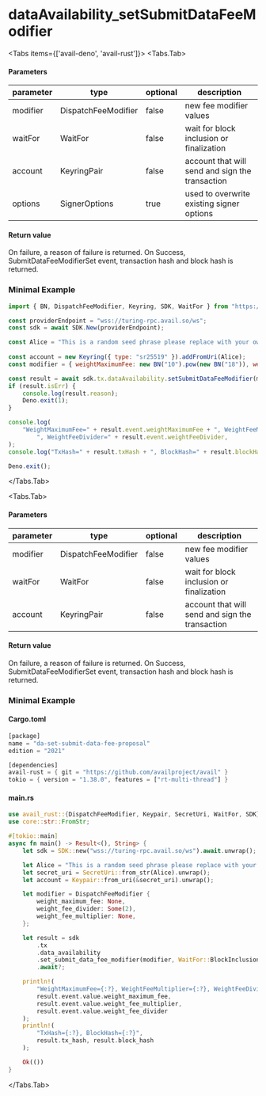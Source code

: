 
# dataAvailability_setSubmitDataFeeModifier

<Tabs items={['avail-deno', 'avail-rust']}>
<Tabs.Tab>

#### Parameters

| parameter | type                | optional | description                                     |
| --------- | ------------------- | -------- | ----------------------------------------------- |
| modifier  | DispatchFeeModifier | false    | new fee modifier values                         |
| waitFor   | WaitFor             | false    | wait for block inclusion or finalization        |
| account   | KeyringPair         | false    | account that will send and sign the transaction |
| options   | SignerOptions       | true     | used to overwrite existing signer options       |

#### Return value

On failure, a reason of failure is returned. On Success, SubmitDataFeeModifierSet event, transaction hash and block hash is returned.

### Minimal Example

```js
import { BN, DispatchFeeModifier, Keyring, SDK, WaitFor } from "https://raw.githubusercontent.com/availproject/avail/main/avail-deno/src/sdk.ts";

const providerEndpoint = "wss://turing-rpc.avail.so/ws";
const sdk = await SDK.New(providerEndpoint);

const Alice = "This is a random seed phrase please replace with your own";
 
const account = new Keyring({ type: "sr25519" }).addFromUri(Alice);
const modifier = { weightMaximumFee: new BN("10").pow(new BN("18")), weightFeeDivider: 20 } as DispatchFeeModifier;

const result = await sdk.tx.dataAvailability.setSubmitDataFeeModifier(modifier, WaitFor.BlockInclusion, account);
if (result.isErr) {
	console.log(result.reason);
	Deno.exit(1);
}

console.log(
	"WeightMaximumFee=" + result.event.weightMaximumFee + ", WeightFeeMultiplier=" + result.event.weightFeeMultiplier +
		", WeightFeeDivider=" + result.event.weightFeeDivider,
);
console.log("TxHash=" + result.txHash + ", BlockHash=" + result.blockHash);

Deno.exit();
```

</Tabs.Tab>

<Tabs.Tab>

#### Parameters

| parameter | type                | optional | description                                     |
| --------- | ------------------- | -------- | ----------------------------------------------- |
| modifier  | DispatchFeeModifier | false    | new fee modifier values                         |
| waitFor   | WaitFor             | false    | wait for block inclusion or finalization        |
| account   | KeyringPair         | false    | account that will send and sign the transaction |

#### Return value

On failure, a reason of failure is returned. On Success, SubmitDataFeeModifierSet event, transaction hash and block hash is returned.

### Minimal Example

#### Cargo.toml

```rust
[package]
name = "da-set-submit-data-fee-proposal"
edition = "2021"

[dependencies]
avail-rust = { git = "https://github.com/availproject/avail" }
tokio = { version = "1.38.0", features = ["rt-multi-thread"] }
```

#### main.rs

```rust
use avail_rust::{DispatchFeeModifier, Keypair, SecretUri, WaitFor, SDK};
use core::str::FromStr;

#[tokio::main]
async fn main() -> Result<(), String> {
	let sdk = SDK::new("wss://turing-rpc.avail.so/ws").await.unwrap();

	let Alice = "This is a random seed phrase please replace with your own";
	let secret_uri = SecretUri::from_str(Alice).unwrap();
	let account = Keypair::from_uri(&secret_uri).unwrap();

	let modifier = DispatchFeeModifier {
		weight_maximum_fee: None,
		weight_fee_divider: Some(2),
		weight_fee_multiplier: None,
	};

	let result = sdk
		.tx
		.data_availability
		.set_submit_data_fee_modifier(modifier, WaitFor::BlockInclusion, &account)
		.await?;

	println!(
		"WeightMaximumFee={:?}, WeightFeeMultiplier={:?}, WeightFeeDivider={:?}",
		result.event.value.weight_maximum_fee,
		result.event.value.weight_fee_multiplier,
		result.event.value.weight_fee_divider
	);
	println!(
		"TxHash={:?}, BlockHash={:?}",
		result.tx_hash, result.block_hash
	);

	Ok(())
}
```

</Tabs.Tab>
</Tabs>